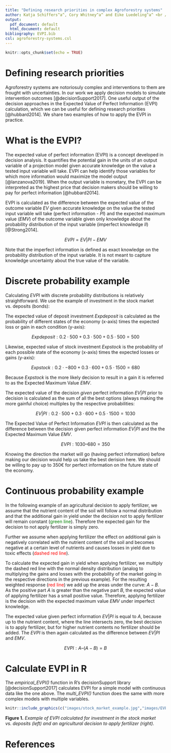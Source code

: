 ```yaml
---
title: "Defining research priorities in complex Agroforestry systems"
author: Katja Schiffers^a^, Cory Whitney^a^ and Eike Luedeling^a^ <br /><br /> <small>^a^INRES-Horticultural Sciences, University of Bonn, Auf dem Huegel 6, 53121 Bonn, Germany <small/>
output:
  pdf_document: default
  html_document: default
bibliography: EVPI.bib
csl: agroforestry-systems.csl
---
```


```r
knitr::opts_chunk$set(echo = TRUE)
```

# Defining research priorities

Agroforestry systems are notoriosuly complex and interventions to them are frought with uncertainties. In our work we apply decision models to simulate intervention outcomes [@decisionSupport2017]. One useful output of the decision approaches in the Expected Value of Perfect Information (EVPI) calculation, which we can be useful for defining research priorities [@hubbard2014]. We share two examples of how to apply the EVPI in practice.

# What is the EVPI?

The expected value of perfect information (EVPI) is a concept developed in decision analysis. It quantifies the potential gain in the units of an output variable of a projection model given accurate knowledge on the value a tested input variable will take. EVPI can help identify those variables for which more information would maximize the model output [@lanzanova2019]. When the output variable is monetary, the EVPI can be interpreted as the highest price that decision makers should be willing to pay for perfect information [@hubbard2014].

EVPI is calculated as the difference between the expected value of the outcome variable $EV$ given accurate knowledge on the value the tested input variable will take (perfect information - $PI$) and the expected maximum value ($EMV$) of the outcome variable given only knowledge about the probability distribution of the input variable (imperfect knowledge $II$) [@Strong2014].

$$
EVPI = EV|PI - EMV
$$

Note that the imperfect information is defined as exact knowledge on the probability distribution of the input variable. It is not meant to capture knowledge uncertainty about the true value of the variable.

# Discrete probability example

Calculating $EVPI$ with discrete probability distributions is relatively straightforward. We use the example of investment in the stock market vs. deposits (bonds): 

The expected value of deposit investment $Expdeposit$ is calculated as the probability of different states of the economy (x-axis) times the expected loss or gain in each condition (y-axis):

$$
Expdeposit : 0.2 \cdot 500 + 0.3 \cdot 500 
		+ 0.5 \cdot 500 		= 500 
$$

Likewise, expected value of stock investment $Expstock$ is the probability of each possible state of the economy (x-axis) times the expected losses or gains (y-axis):

$$ Expstock:   0.2 \cdot -800 + 0.3 \cdot 600
		+ 0.5 \cdot 1500		= 680 $$
		
Because  $Expstock$ is the more likely decision to result in a gain it is referred to as the Expected Maximum Value $EMV$.

The expected value of the decision *given* perfect information $EV|PI$ prior to decision is calculated as the sum of all the best options (always making the more gainful choice) multiples by the respective probabilities:

$$
EV|PI :     0.2 \cdot 500 + 0.3 \cdot 600 
		+ 0.5 \cdot 1500  		= 1030
$$

The Expected Value of Perfect Information $EVPI$ is then calculated as the difference between the decision given perfect information $EV|PI$ and the the Expected Maximum Value $EMV$.

$$
EVPI :      1030 – 680 		= 350
$$

Knowing the direction the market will go (having perfect information) before making our decision would help us take the best derision here. We should be willing to pay up to 350€ for perfect information on the future state of the economy. 

# Continuous probability example

In the following example of an agricultural decision to apply fertilizer, we assume that the nutrient content of the soil will follow a normal distribution and that the additional gain in yield under the decision not to apply fertilizer will remain constant (<span style="color:green">green line</span>). Therefore the expected gain for the decision to not apply fertilizer is simply zero.

Further we assume when applying fertilizer the effect on additional gain is negatively correlated with the nutrient content of the soil and becomes negative at a certain level of nutrients and causes losses in yield due to toxic effects (<span style="color:red">dashed red line</span>). 

To calculate the expected gain in yield when applying fertilizer, we multiply the dashed red line with the normal density distribution (analog to multiplying the gains and losses with the probability of the market going in the respective directions in the previous example). For the resulting weighted response (<span style="color:red">red line</span>) we add up the areas under the curve: $A-B$. As the positive part $A$ is greater than the negative part $B$, the expected value of applying fertilizer has a small positive value. Therefore, applying fertilizer is the decision with the expected maximum value $EMV$ under imperfect knowledge. 

The expected value given perfect information $EV|PI$ is equal to $A$, because up to the nutrient content, where the line intersects zero, the best decision is to apply fertilizer, but for higher nutrient contents no fertilizer should be added. The $EVPI$ is then again calculated as the difference between $EV|PI$ and $EMV$.

$$
EVPI :      A – (A - B) = B
$$

# Calculate EVPI in R

The *empirical_EVPI()* function in R's decisionSupport library [@decisionSupport2017] calculates EVPI for a simple model with continuous data like the one above. The *multi_EVPI()* function does the same with more complex models with multiple variables.

```r
knitr::include_graphics(c("images/stock_market_example.jpg","images/EVPI_figure2.png"))
``` 
**Figure 1.** *Example of EVPI calculated for investment in the stock market vs. deposits (left) and an agricultural decision to apply fertilizer (right).*

# References


